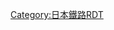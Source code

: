 {{Routemap|inline=<includeonly>yes</includeonly>|title=北松江線|title-bg=yellow|title-color=black|map=
~~ ~~↑[[西日本旅客鐵道|JR西]]：[[山陰本線]]、''[[大社線]]''→
exSTR+r\eABZg+l\~~ ~~←[[一畑電氣鐵道]]：''{{link-ja|立久惠線|一畑電気鉄道立久恵線}}''
exKBHFe\BHF\KBHFa~~0.0~~1 '''[[出雲市站|電鐵出雲市]]'''~~/（左、中）[[出雲市站|出雲市]]
STRr\STR\~~ ~~←JR西：山陰本線
BHF~~0.8~~2 '''[[出雲科學館公園鎮前站|出雲科學館公園鎮前]]'''
BHF~~2.0~~3 '''[[大津町站|大津町]]'''
BHF~~4.1~~4 '''[[武志站|武志]]'''
\ABZg+l\STRq~~ ~~[[一畑電車]]：[[大社線]]→
BHF~~4.9~~5 '''[[川跡站|川跡]]'''
eBHF~~5.0~~''鳶巢''~~1930年廢除
BHF~~6.4~~6 '''[[大寺站|大寺]]'''
BHF~~7.7~~7 '''[[美談站|美談]]'''
BHF~~9.0~~8 '''[[旅伏站|旅伏]]'''
BHF~~10.9~~9 '''[[雲州平田站|雲州平田]]'''
BHF~~14.5~~10 '''[[布崎站|布崎]]'''
BHF~~15.2~~11 '''[[湖遊館新站站|湖遊館新站]]'''
BHF~~15.9~~12 '''[[園站|園]]'''
\ABZl+l\KBHFxeq\exSTR+r~~17.5~~13 '''[[一畑口站|一畑口]]'''
\STR\\exKBHFe~~20.8~~''[[一畑站|一畑]]''~~1944年休止，1960年廢除
BHF~~19.4~~14 '''[[伊野灘站|伊野灘]]'''
BHF~~21.2~~15 '''[[津之森站|津之森]]'''
BHF~~22.5~~16 '''[[高之宮站|高之宮]]'''
BHF~~23.8~~17 '''[[松江花鳥園站|松江花鳥園]]'''
BHF~~25.0~~18 '''[[秋鹿町站|秋鹿町]]'''
BHF~~26.7~~19 '''[[長江站|長江]]'''
BHF~~28.0~~20 '''[[朝日丘站|朝日丘]]'''
eBHF~~29.4~~''古曾志''~~1964年廢除
BHF~~29.6~~21 '''[[松江英式花園前站|松江英式花園前]]'''
eBHF~~31.3~~''濱佐陀''~~1964年廢除
KBHFe~~33.9~~22 '''[[松江宍道湖溫泉站|松江宍道湖溫泉]]'''
|bottom={{navbar|北松江線RDT}}
}}<noinclude>
{{rdt intro|[[北松江線]]}}
[[Category:日本鐵路RDT]]
</noinclude>
